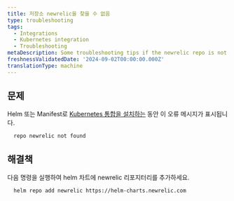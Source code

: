 ```yaml
---
title: 저장소 newrelic을 찾을 수 없음
type: troubleshooting
tags:
  - Integrations
  - Kubernetes integration
  - Troubleshooting
metaDescription: Some troubleshooting tips if the newrelic repo is not found.
freshnessValidatedDate: '2024-09-02T00:00:00.000Z'
translationType: machine
---
```


## 문제

Helm 또는 Manifest로 [Kubernetes 통합을 설치하는](/install/kubernetes/) 동안 이 오류 메시지가 표시됩니다.

```shell
  repo newrelic not found
```

## 해결책

다음 명령을 실행하여 helm 차트에 newrelic 리포지터리를 추가하세요.

```shell
  helm repo add newrelic https://helm-charts.newrelic.com
```